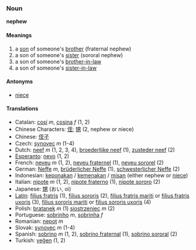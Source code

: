 ===Noun===
'''nephew'''

====Meanings====
#a [[son]] of someone's [[brother]] (fraternal nephew)
#a son of someone's [[sister]] (sororal nephew)
#a son of someone's [[brother-in-law]]
#a son of someone's [[sister-in-law]]

====Antonyms====
*[[niece]]

====Translations====
*Catalan: [[cosí]] ''m'', [[cosina]] ''f'' (1, 2)
*Chinese Characters: [[侄]]; [[甥]] (2, nephew or niece)
*Chinese: [[侄子]]
*Czech: [[synovec]] ''m'' (1-4)
*Dutch: [[neef]] ''m'' (1, 2, 3, 4), [[broederlijke neef]] (1), [[zusteder neef]] (2)
*[[Esperanto]]: [[nevo]] (1, 2)
*French: [[neveu]] ''m'' (1, 2), [[neveu fraternel]] (1), [[neveu sororel]] (2)
*German: [[Neffe]] ''m'', [[brüderlicher Neffe]] (1), [[schwesterlicher Neffe]] (2)
*Indonesian: [[keponakan]] / [[kemenakan]] / [[misan]] (either nephew or [[niece]])
*Italian: [[nipote]] ''m'' (1, 2), [[nipote fraterno]] (1), [[nipote sororo]] (2)
*Japanese: [[甥]] (おい, oi)
*[[Latin]]: [[filius fratris]] (1), [[filius sororis]] (2), [[filius fratris mariti]] or [[filius fratris uxoris]] (3), [[filius sororis mariti]] or [[filius sororis uxoris]] (4)
*Polish: [[bratanek]] ''m'' (1) [[siostrzeniec]] ''m'' (2)
*Portuguese: [[sobrinho]] ''m'', [[sobrinha]] ''f''
*Romanian: [[nepot]] ''m''
*Slovak: [[synovec]] ''m'' (1-4)
*Spanish: [[sobrino]] ''m'' (1, 2), [[sobrino fraternal]] (1), [[sobrino sororal]] (2)
*Turkish: [[yeğen]] (1, 2)